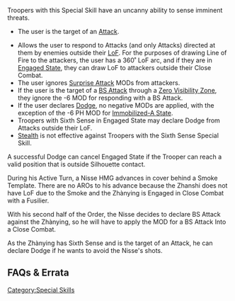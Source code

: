 {{section-special-skills}}


{{n4only}}
{{n4list}}
Troopers with this Special Skill have an uncanny ability to sense imminent threats.

{{skillbox |black| SIXTH SENSE | AUTOMATIC SKILL }}
{{skill-label | Optional }}
{{requirements}}
* The user is the target of an [[Attack]].
{{effects}}
* Allows the user to respond to Attacks (and only Attacks) directed at them by enemies outside their [[LoF]]. For the purposes of drawing Line of Fire to the attackers, the user has a 360˚ LoF arc, and if they are in [[Engaged State]], they can draw LoF to attackers outside their Close Combat.
* The user ignores [[Surprise Attack]] MODs from attackers.
* If the user is the target of a [[BS Attack]] through a [[Zero Visibility Zone]], they ignore the -6 MOD for responding with a BS Attack. {{seefaq | Sixth Sense and Multispectral Visor L1.}}
* If the user declares [[Dodge]], no negative MODs are applied, with the exception of the -6 PH MOD for [[Immobilized-A State]].
* Troopers with Sixth Sense in Engaged State may declare Dodge from Attacks outside their LoF. 
* [[Stealth]] is not effective against Troopers with the Sixth Sense Special Skill.
{{n4end}}{{n4}}


{{Remember-start}}
A successful Dodge can cancel Engaged State if the Trooper can reach a valid position that is outside Silhouette contact.
{{remember-end}}


{{greybox-start | Sixth Sense Example }}

{{image | name=eng-sixth-sense-1024.jpg | style=512 }}

During his Active Turn, a Nisse HMG advances in cover behind a Smoke Template. There are no AROs to his advance because the Zhanshi does not have LoF due to the Smoke and the Zhànying is Engaged in Close Combat with a Fusilier. 

With his second half of the Order, the Nisse decides to declare BS Attack against the Zhànying, so he will have to apply the MOD for a BS Attack Into a Close Combat. 

As the Zhànying has Sixth Sense and is the target of an Attack, he can declare Dodge if he wants to avoid the Nisse's shots. 
{{greybox-end}}


== FAQs & Errata ==

{{faqbox |
type = faq |
title = N4 FAQ |
version = 1.0, Jan 2021 |
q = Q: How do Sixth Sense, Zero Visibility Zones and Multipectral Visor Level 1 interact? |
a = A: If the Trooper with Multispectral Visor Level 1 and Sixth Sense is the target of a BS Attack through a Zero Visibility Zone, they ignore the -6 MOD for drawing LoF through the Zero Visibility Zone. |
related = [[Multispectral Visor]], [[Sixth Sense]], [[Visibility Conditions]] }}

{{n4end}}



[[Category:Special Skills]]
